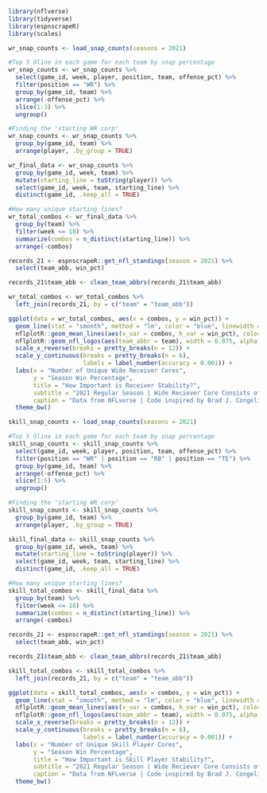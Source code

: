 ```r
library(nflverse)
library(tidyverse)
library(espnscrapeR)
library(scales)
```

```r
wr_snap_counts <- load_snap_counts(seasons = 2021)

#Top 5 Oline in each game for each team by snap percentage
wr_snap_counts <- wr_snap_counts %>%
  select(game_id, week, player, position, team, offense_pct) %>%
  filter(position == "WR") %>%
  group_by(game_id, team) %>%
  arrange(-offense_pct) %>%
  slice(1:3) %>%
  ungroup()
```

```r
#Finding the 'starting WR corp'
wr_snap_counts <- wr_snap_counts %>%
  group_by(game_id, team) %>%
  arrange(player, .by_group = TRUE)

wr_final_data <- wr_snap_counts %>%
  group_by(game_id, week, team) %>%
  mutate(starting_line = toString(player)) %>%
  select(game_id, week, team, starting_line) %>%
  distinct(game_id, .keep_all = TRUE)
```

```r
#How many unique starting lines?
wr_total_combos <- wr_final_data %>%
  group_by(team) %>%
  filter(week <= 18) %>%
  summarize(combos = n_distinct(starting_line)) %>%
  arrange(-combos) 
```

```r
records_21 <- espnscrapeR::get_nfl_standings(season = 2021) %>%
  select(team_abb, win_pct)

records_21$team_abb <- clean_team_abbrs(records_21$team_abb)

wr_total_combos <- wr_total_combos %>%
  left_join(records_21, by = c("team" = "team_abb"))
```

```r
ggplot(data = wr_total_combos, aes(x = combos, y = win_pct)) +
  geom_line(stat = "smooth", method = "lm", color = "blue", linewidth = 1, alpha = 0.55) +
  nflplotR::geom_mean_lines(aes(v_var = combos, h_var = win_pct), color = "black") +
  nflplotR::geom_nfl_logos(aes(team_abbr = team), width = 0.075, alpha = 0.75) +
  scale_x_reverse(breaks = pretty_breaks(n = 12)) +
  scale_y_continuous(breaks = pretty_breaks(n = 6),
                     labels = label_number(accuracy = 0.001)) +
  labs(x = "Number of Unique Wide Receiver Cores",
       y = "Season Win Percentage",
       title = "How Important is Receiver Stability?",
       subtitle = "2021 Regular Season | Wide Reciever Core Consists of the Top 3 WRs",
       caption = "Data from NFLverse | Code inspired by Brad J. Congelio | Graphic by Alex McKeever") +
  theme_bw() 
```

```r
skill_snap_counts <- load_snap_counts(seasons = 2021)

#Top 5 Oline in each game for each team by snap percentage
skill_snap_counts <- skill_snap_counts %>%
  select(game_id, week, player, position, team, offense_pct) %>%
  filter(position == "WR" | position == "RB" | position == "TE") %>%
  group_by(game_id, team) %>%
  arrange(-offense_pct) %>%
  slice(1:5) %>%
  ungroup()
```

```r
#Finding the 'starting WR corp'
skill_snap_counts <- skill_snap_counts %>%
  group_by(game_id, team) %>%
  arrange(player, .by_group = TRUE)

skill_final_data <- skill_snap_counts %>%
  group_by(game_id, week, team) %>%
  mutate(starting_line = toString(player)) %>%
  select(game_id, week, team, starting_line) %>%
  distinct(game_id, .keep_all = TRUE)

#How many unique starting lines?
skill_total_combos <- skill_final_data %>%
  group_by(team) %>%
  filter(week <= 18) %>%
  summarize(combos = n_distinct(starting_line)) %>%
  arrange(-combos) 
```

```r
records_21 <- espnscrapeR::get_nfl_standings(season = 2021) %>%
  select(team_abb, win_pct)

records_21$team_abb <- clean_team_abbrs(records_21$team_abb)

skill_total_combos <- skill_total_combos %>%
  left_join(records_21, by = c("team" = "team_abb"))
```

```r
ggplot(data = skill_total_combos, aes(x = combos, y = win_pct)) +
  geom_line(stat = "smooth", method = "lm", color = "blue", linewidth = 1, alpha = 0.55) +
  nflplotR::geom_mean_lines(aes(v_var = combos, h_var = win_pct), color = "black") +
  nflplotR::geom_nfl_logos(aes(team_abbr = team), width = 0.075, alpha = 0.75) +
  scale_x_reverse(breaks = pretty_breaks(n = 12)) +
  scale_y_continuous(breaks = pretty_breaks(n = 6),
                     labels = label_number(accuracy = 0.001)) +
  labs(x = "Number of Unique Skill Player Cores",
       y = "Season Win Percentage",
       title = "How Important is Skill Player Stability?",
       subtitle = "2021 Regular Season | Wide Reciever Core Consists of the Top 5 WRs, RBs, and TEs by Playing Time",
       caption = "Data from NFLverse | Code inspired by Brad J. Congelio | Graphic by Alex McKeever") +
  theme_bw() 
```
